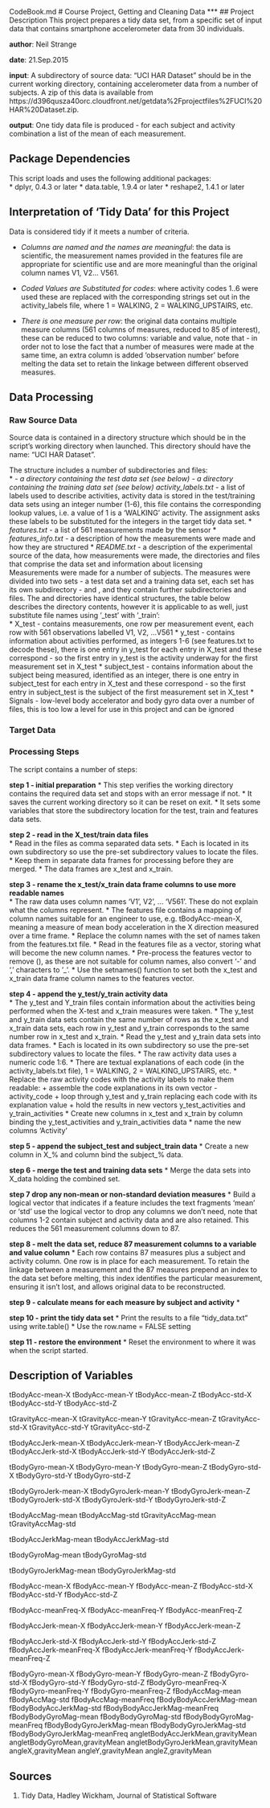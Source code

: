 CodeBook.md
# Course Project, Getting and Cleaning Data
***
## Project Description
This project prepares a tidy data set, from a specific set of input data that contains smartphone accelerometer data from 30 individuals.  

**author**: Neil Strange  

**date**: 21.Sep.2015  

**input**: A subdirectory of source data: "UCI HAR Dataset" should be in the current working directory, containing accelerometer data from a number of subjects. A zip of this data is available from https://d396qusza40orc.cloudfront.net/getdata%2Fprojectfiles%2FUCI%20HAR%20Dataset.zip.  

**output**: One tidy data file is produced - for each subject and activity combination a list of the mean of each measurement.  

## Package Dependencies
This script loads and uses the following additional packages:  
* dplyr, 0.4.3 or later
* data.table, 1.9.4 or later 
* reshape2, 1.4.1 or later  

## Interpretation of 'Tidy Data' for this Project
Data is considered tidy if it meets a number of criteria. 

* *Columns are named and the names are meaningful*: the data is scientific, the measurement names provided in the features file are appropriate for scientific use and are more meaningful than the original column names V1, V2... V561.  

* *Coded Values are Substituted for codes*: where activity codes 1..6 were used these are replaced with the corresponding strings set out in the activity_labels file, where 1 = WALKING, 2 = WALKING_UPSTAIRS, etc.  

* *There is one measure per row*: the original data contains multiple measure columns (561 columns of measures, reduced to 85 of interest), these can be reduced to two columns: variable and value, note that - in order not to lose the fact that a number of measures were made at the same time, an extra column is added 'observation number' before melting the data set to retain the linkage between different observed measures.

## Data Processing
### Raw Source Data
Source data is contained in a directory structure which should be in the script's working directory when launched. This directory should have the name: "UCI HAR Dataset".  

The structure includes a number of subdirectories and files:  
* *\test* - a directory containing the test data set (see below)
* *\train* - a directory containing the training data set (see below)
* *activity_labels.txt* - a list of labels used to describe activities, activity data is stored in the test/training data sets using an integer number (1-6), this file contains the corresponding lookup values, i.e. a value of 1 is a 'WALKING' activity. The assignment asks these labels to be substituted for the integers in the target tidy data set.
* *features.txt* - a list of 561 measurements made by the sensor
* *features_info.txt* - a description of how the measurements were made and how they are structured
* *README.txt* - a description of the experimental source of the data, how measurements were made, the directories and files that comprise the data set and information about licensing  
Measurements were made for a number of subjects. The measures were divided into two sets - a test data set and a training data set, each set has its own subdirectory - \test and \train, and they contain further subdirectories and files. The \test and \train directories have identical structures, the table below describes the \test directory contents, however it is applicable to \train as well, just substitute file names using '_test' with '_train':  
* X_test - contains measurements, one row per measurement event, each row with 561 observations labelled V1, V2, ...V561
* y_test - contains information about activities performed, as integers 1-6 (see features.txt to decode these), there is one entry in y_test for each entry in X_test and these correspond - so the first entry in y_test is the activity underway for the first measurement set in X_test
* subject_test - contains information about the subject being measured, identified as an integer, there is one entry in subject_test for each entry in X_test and these correspond - so the first entry in subject_test is the subject of the first measurement set in X_test
* \Inertial Signals - low-level body accelerator and body gyro data over a number of files, this is too low a level for use in this project and can be ignored  

### Target Data

### Processing Steps
The script contains a number of steps:  

**step 1 - initial preparation**
* This step verifies the working directory contains the required data set and stops with an error message if not.
* It saves the current working directory so it can be reset on exit.
* It sets some variables that store the subdirectory location for the test, train and features data sets.

**step 2 - read in the X_test/train data files**  
* Read in the files as comma separated data sets.
* Each is located in its own subdirectory so use the pre-set subdirectory values to locate the files.
* Keep them in separate data frames for processing before they are merged.
* The data frames are x_test and x_train.

**step 3 - rename the x_test/x_train data frame columns to use more readable names**  
* The raw data uses column names 'V1', V2', ... 'V561'. These do not explain what the columns represent.
* The features file contains a mapping of column names suitable for an engineer to use, e.g. tBodyAcc-mean-X, meaning a measure of mean body acceleration in the X direction measured over a time frame.
* Replace the column names with the set of names taken from the features.txt file.
* Read in the features file as a vector, storing what will become the new column names.
* Pre-process the features vector to remove (), as these are not suitable for column names, also convert '-' and ',' characters to '_'.
* Use the setnames() function to set both the x_test and x_train data frame column names to the features vector.

**step 4 - append the y_test/y_train activity data**  
* The y_test and Y_train files contain information about the activities being performed when the X-test and x_train measures were taken.
* The y_test and y_train data sets contain the same number of rows as the x_test and x_train data sets, each row in y_test and y_train corresponds to the same number row in x_test and x_train.
* Read the y_test and y_train data sets into data frames.
* Each is located in its own subdirectory so use the pre-set subdirectory values to locate the files.
* The raw activity data uses a numeric code 1:6.
* There are textual explanations of each code (in the activity_labels.txt file), 1 = WALKING, 2 = WALKING_UPSTAIRS, etc.
* Replace the raw activity codes with the activity labels to make them readable:
    + assemble the code explanations in its own vector - activity_code
    + loop through y_test and y_train replacing each code with its explanation value
    + hold the results in new vectors y_test_activities and y_train_activities
* Create new columns in x_test and x_train by column binding the y_test_activities and y_train_activities data
* name the new columns 'Activity'

**step 5 - append the subject_test and subject_train data**
* Create a new column in X_% and column bind the subject_% data.

**step 6 - merge the test and training data sets**
* Merge the data sets into X_data holding the combined set.

**step 7 drop any non-mean or non-standard deviation measures**
* Build a logical vector that indicates if a feature includes the text fragments 'mean' or 'std' use the logical vector to drop any columns we don't need, note that columns 1-2 contain subject and activity data and are also retained. This reduces the 561 measurement columns down to 87.

**step 8 - melt the data set, reduce 87 measurement columns to a variable and value column**
* Each row contains 87 measures plus a subject and activity column. One row is in place for each measurement. To retain the linkage between a measurement and the 87 measures prepend an index to the data set before melting, this index identifies the particular measurement, ensuring it isn't lost, and allows original data to be reconstructed.

**step 9 - calculate means for each measure by subject and activity**
* 

**step 10 - print the tidy data set** 
* Print the results to a file "tidy_data.txt" using write.table()
* Use the row.name = FALSE setting

**step 11 - restore the environment**
* Reset the environment to where it was when the script started.


## Description of Variables

tBodyAcc-mean-X
tBodyAcc-mean-Y
tBodyAcc-mean-Z
tBodyAcc-std-X
tBodyAcc-std-Y
tBodyAcc-std-Z

tGravityAcc-mean-X
tGravityAcc-mean-Y
tGravityAcc-mean-Z
tGravityAcc-std-X
tGravityAcc-std-Y
tGravityAcc-std-Z

tBodyAccJerk-mean-X
tBodyAccJerk-mean-Y
tBodyAccJerk-mean-Z
tBodyAccJerk-std-X
tBodyAccJerk-std-Y
tBodyAccJerk-std-Z

tBodyGyro-mean-X
tBodyGyro-mean-Y
tBodyGyro-mean-Z
tBodyGyro-std-X
tBodyGyro-std-Y
tBodyGyro-std-Z

tBodyGyroJerk-mean-X
tBodyGyroJerk-mean-Y
tBodyGyroJerk-mean-Z
tBodyGyroJerk-std-X
tBodyGyroJerk-std-Y
tBodyGyroJerk-std-Z

tBodyAccMag-mean
tBodyAccMag-std
tGravityAccMag-mean
tGravityAccMag-std

tBodyAccJerkMag-mean
tBodyAccJerkMag-std

tBodyGyroMag-mean
tBodyGyroMag-std

tBodyGyroJerkMag-mean
tBodyGyroJerkMag-std

fBodyAcc-mean-X
fBodyAcc-mean-Y
fBodyAcc-mean-Z
fBodyAcc-std-X
fBodyAcc-std-Y
fBodyAcc-std-Z

fBodyAcc-meanFreq-X
fBodyAcc-meanFreq-Y
fBodyAcc-meanFreq-Z

fBodyAccJerk-mean-X
fBodyAccJerk-mean-Y
fBodyAccJerk-mean-Z

fBodyAccJerk-std-X
fBodyAccJerk-std-Y
fBodyAccJerk-std-Z
fBodyAccJerk-meanFreq-X
fBodyAccJerk-meanFreq-Y
fBodyAccJerk-meanFreq-Z

fBodyGyro-mean-X
fBodyGyro-mean-Y
fBodyGyro-mean-Z
fBodyGyro-std-X
fBodyGyro-std-Y
fBodyGyro-std-Z
fBodyGyro-meanFreq-X
fBodyGyro-meanFreq-Y
fBodyGyro-meanFreq-Z
fBodyAccMag-mean
fBodyAccMag-std
fBodyAccMag-meanFreq
fBodyBodyAccJerkMag-mean
fBodyBodyAccJerkMag-std
fBodyBodyAccJerkMag-meanFreq
fBodyBodyGyroMag-mean
fBodyBodyGyroMag-std
fBodyBodyGyroMag-meanFreq
fBodyBodyGyroJerkMag-mean
fBodyBodyGyroJerkMag-std
fBodyBodyGyroJerkMag-meanFreq
angletBodyAccJerkMean,gravityMean
angletBodyGyroMean,gravityMean
angletBodyGyroJerkMean,gravityMean
angleX,gravityMean
angleY,gravityMean
angleZ,gravityMean

## Sources

1. Tidy Data, Hadley Wickham, Journal of Statistical Software




